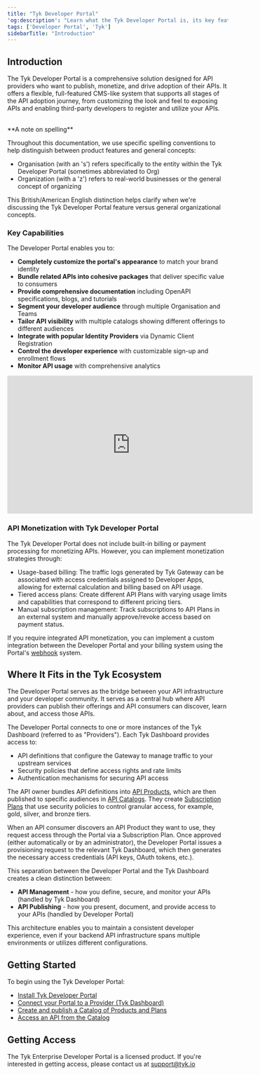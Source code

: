 ```yaml
---
title: "Tyk Developer Portal"
'og:description': "Learn what the Tyk Developer Portal is, its key features, and how it supports API management."
tags: ['Developer Portal', 'Tyk']
sidebarTitle: "Introduction"
---
```


## Introduction

The Tyk Developer Portal is a comprehensive solution designed for API providers who want to publish, monetize, and drive adoption of their APIs. It offers a flexible, full-featured CMS-like system that supports all stages of the API adoption journey, from customizing the look and feel to exposing APIs and enabling third-party developers to register and utilize your APIs.

<br />

<Note>
**A note on spelling**  

Throughout this documentation, we use specific spelling conventions to help distinguish between product features and general concepts:
- Organisation (with an 's') refers specifically to the entity within the Tyk Developer Portal (sometimes abbreviated to Org)
- Organization (with a 'z') refers to real-world businesses or the general concept of organizing

This British/American English distinction helps clarify when we're discussing the Tyk Developer Portal feature versus general organizational concepts.
</Note>


### Key Capabilities

The Developer Portal enables you to:

- **Completely customize the portal's appearance** to match your brand identity
- **Bundle related APIs into cohesive packages** that deliver specific value to consumers
- **Provide comprehensive documentation** including OpenAPI specifications, blogs, and tutorials
- **Segment your developer audience** through multiple Organisation and Teams
- **Tailor API visibility** with multiple catalogs showing different offerings to different audiences
- **Integrate with popular Identity Providers** via Dynamic Client Registration
- **Control the developer experience** with customizable sign-up and enrollment flows
- **Monitor API usage** with comprehensive analytics

<iframe width="560" height="315" src="https://www.youtube.com/embed/UMLkTKMzGXg" frameborder="0" allow="accelerometer; autoplay; clipboard-write; encrypted-media; gyroscope; picture-in-picture" allowfullscreen></iframe>

### API Monetization with Tyk Developer Portal

The Tyk Developer Portal does not include built-in billing or payment processing for monetizing APIs. However, you can implement monetization strategies through:

  - Usage-based billing: The traffic logs generated by Tyk Gateway can be associated with access credentials assigned to Developer Apps, allowing for external calculation and billing based on API usage.
  - Tiered access plans: Create different API Plans with varying usage limits and capabilities that correspond to different pricing tiers.
  - Manual subscription management: Track subscriptions to API Plans in an external system and manually approve/revoke access based on payment status.

If you require integrated API monetization, you can implement a custom integration between the Developer Portal and your billing system using the Portal's [webhook](/nightly/portal/customization/webhooks) system.

## Where It Fits in the Tyk Ecosystem

The Developer Portal serves as the bridge between your API infrastructure and your developer community. It serves as a central hub where API providers can publish their offerings and API consumers can discover, learn about, and access those APIs.

The Developer Portal connects to one or more instances of the Tyk Dashboard (referred to as "Providers"). Each Tyk Dashboard provides access to:

- API definitions that configure the Gateway to manage traffic to your upstream services
- Security policies that define access rights and rate limits
- Authentication mechanisms for securing API access

The API owner bundles API definitions into [API Products](/nightly/portal/overview/concepts#api-products), which are then published to specific audiences in [API Catalogs](/nightly/portal/overview/concepts#api-catalogs). They create [Subscription Plans](/nightly/portal/overview/concepts#api-plans) that use security policies to control granular access, for example, gold, silver, and bronze tiers.

When an API consumer discovers an API Product they want to use, they request access through the Portal via a Subscription Plan. Once approved (either automatically or by an administrator), the Developer Portal issues a provisioning request to the relevant Tyk Dashboard, which then generates the necessary access credentials (API keys, OAuth tokens, etc.).

This separation between the Developer Portal and the Tyk Dashboard creates a clean distinction between:

- **API Management** - how you define, secure, and monitor your APIs (handled by Tyk Dashboard)
- **API Publishing** - how you present, document, and provide access to your APIs (handled by Developer Portal)

This architecture enables you to maintain a consistent developer experience, even if your backend API infrastructure spans multiple environments or utilizes different configurations.


## Getting Started

To begin using the Tyk Developer Portal:

- [Install Tyk Developer Portal](/nightly/portal/install)
- [Connect your Portal to a Provider (Tyk Dashboard)](/nightly/portal/overview/getting-started)
- [Create and publish a Catalog of Products and Plans](/nightly/portal/publish-api-catalog)
- [Access an API from the Catalog](/nightly/portal/request-access)

## Getting Access

The Tyk Enterprise Developer Portal is a licensed product. If you're interested in getting access, please contact us at [support@tyk.io](<mailto:support@tyk.io?subject=Adding Tyk Developer Portal>)
